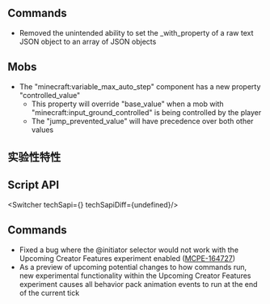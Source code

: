 



## **Commands**

-   Removed the unintended ability to set the _with_property of a raw text JSON object to an array of JSON objects

## **Mobs**

-   The "minecraft:variable\_max\_auto\_step" component has a new property "controlled\_value"
    -   This property will override "base\_value" when a mob with "minecraft:input\_ground\_controlled" is being controlled by the player
    -   The "jump\_prevented\_value" will have precedence over both other values




<h2 className="experimental_divider">实验性特性</h2>





## **Script API**

<Switcher techSapi={<TechSapiExp/>} techSapiDiff={undefined}/>

## **Commands**

-   Fixed a bug where the @initiator selector would not work with the Upcoming Creator Features experiment enabled ([MCPE-164727](https://bugs.mojang.com/browse/MCPE-164727))
-   As a preview of upcoming potential changes to how commands run, new experimental functionality within the Upcoming Creator Features experiment causes all behavior pack animation events to run at the end of the current tick